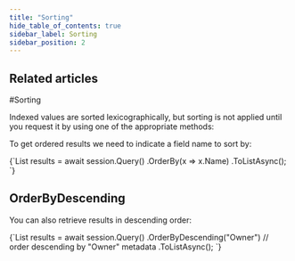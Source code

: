 ```yaml
---
title: "Sorting"
hide_table_of_contents: true
sidebar_label: Sorting
sidebar_position: 2
---
```





## Related articles
<LanguageSwitcher supportedLanguages={supportedLanguages} />
<LanguageContent language="csharp">
#Sorting

Indexed values are sorted lexicographically, but sorting is not applied until you request it by using one of the appropriate methods:



To get ordered results we need to indicate a field name to sort by:

<TabItem value="sorting_1" label="sorting_1">
<CodeBlock language="csharp">
{`List<FileHeader> results = await session.Query()
							.OrderBy(x => x.Name)
							.ToListAsync();
`}
</CodeBlock>
</TabItem>

## OrderByDescending

You can also retrieve results in descending order:

<TabItem value="sorting_2" label="sorting_2">
<CodeBlock language="csharp">
{`List<FileHeader> results = await session.Query()
							.OrderByDescending("Owner") // order descending by "Owner" metadata 
							.ToListAsync();
`}
</CodeBlock>
</TabItem>


</LanguageContent>

<!---
- [Indexing](../../../indexing)

-->